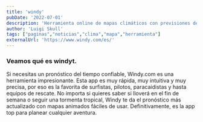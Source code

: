 ```yaml
---
title: 'windy'
pubDate: '2022-07-01'
description: 'Herramienta online de mapas climáticos con previsiones detalladas por ubicación.'
author: 'Luigi Skull'
tags: ["paginas","noticias","clima","mapa","herramienta"]
externalUrl: 'https://www.windy.com/es/' 
---
```



### Veamos qué es windyt.


Si necesitas un pronóstico del tiempo confiable, Windy.com es una herramienta impresionante. Esta app es muy rápida, muy intuitiva y muy precisa, por eso es la favorita de surfistas, pilotos, paracaidistas y hasta equipos de rescate. No importa si quieres saber si lloverá en el fin de semana o seguir una tormenta tropical, Windy te da el pronóstico más actualizado con mapas animados fáciles de usar. Definitivamente, es la app top para planear cualquier aventura. 
